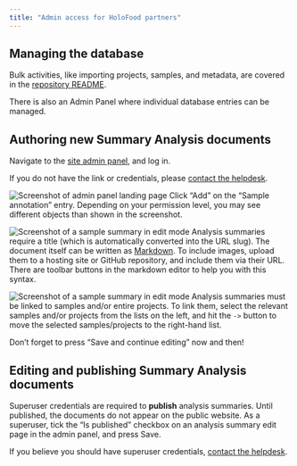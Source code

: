 ```yaml
---
title: "Admin access for HoloFood partners"
---
```


## Managing the database
Bulk activities, like importing projects, samples, and metadata, are covered in the
[repository README](https://github.com/EBI-Metagenomics/holofood-database#use).

There is also an Admin Panel where individual database entries can be managed.

## Authoring new Summary Analysis documents
Navigate to the [site admin panel]({{< var portal.root_url >}}/admin), and log in.

:::{.callout-tip}
If you do not have the link or credentials, please [contact the helpdesk](mailto:{{< var helpdesk.email >}}).
:::

![Screenshot of admin panel landing page](/img/partners/add-sample-annotation.png)
Click "Add" on the "Sample annotation" entry.
Depending on your permission level, you may see different objects than shown in the screenshot.

![Screenshot of a sample summary in edit mode](/img/partners/author-analysis-summary.png)
Analysis summaries require a title (which is automatically converted into the URL slug).
The document itself can be written as
[Markdown](https://docs.github.com/en/get-started/writing-on-github/getting-started-with-writing-and-formatting-on-github/basic-writing-and-formatting-syntax).
To include images, upload them to a hosting site or GitHub repository, and include them via their URL.
There are toolbar buttons in the markdown editor to help you with this syntax.

![Screenshot of a sample summary in edit mode](/img/partners/link-analysis-summary.png)
Analysis summaries must be linked to samples and/or entire projects.
To link them, select the relevant samples and/or projects from the lists on the left,
and hit the `->` button to move the selected samples/projects to the right-hand list.

:::{.callout-warning}
Don’t forget to press "Save and continue editing" now and then!
:::

## Editing and publishing Summary Analysis documents
Superuser credentials are required to **publish** analysis summaries.
Until published, the documents do not appear on the public website.
As a superuser, tick the "Is published" checkbox on an analysis summary edit page in the admin panel, and press Save.

If you believe you should have superuser credentials, [contact the helpdesk](mailto:{{< var helpdesk.email >}}).